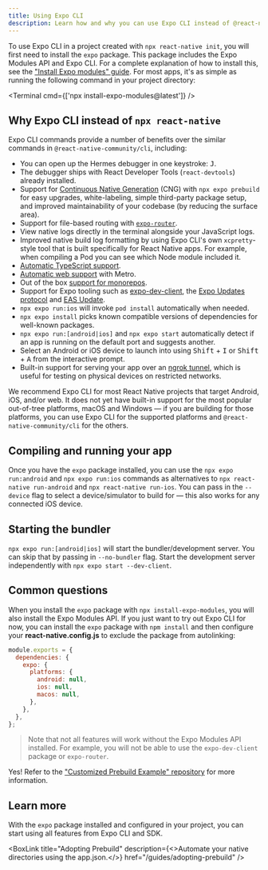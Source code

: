 ```yaml
---
title: Using Expo CLI
description: Learn how and why you can use Expo CLI instead of @react-native-community/cli in any React Native project.
---
```



To use Expo CLI in a project created with `npx react-native init`, you will first need to install the `expo` package.
This package includes the Expo Modules API and Expo CLI. For a complete explanation of how to install this, see the ["Install Expo modules" guide](/bare/installing-expo-modules.mdx).
For most apps, it's as simple as running the following command in your project directory:

<Terminal cmd={['npx install-expo-modules@latest']} />

## Why Expo CLI instead of `npx react-native`

Expo CLI commands provide a number of benefits over the similar commands in `@react-native-community/cli`, including:

- You can open up the Hermes debugger in one keystroke: <kbd>J</kbd>.
- The debugger ships with React Developer Tools (`react-devtools`) already installed.
- Support for [Continuous Native Generation](/workflow/prebuild.mdx) (CNG) with `npx expo prebuild` for easy upgrades, white-labeling, simple third-party package setup,
  and improved maintainability of your codebase (by reducing the surface area).
- Support for file-based routing with [`expo-router`](https://expo.github.io/router/docs).
- View native logs directly in the terminal alongside your JavaScript logs.
- Improved native build log formatting by using Expo CLI's own `xcpretty`-style tool that is built specifically for React Native apps.
  For example, when compiling a Pod you can see which Node module included it.
- [Automatic TypeScript support](/guides/typescript.mdx).
- [Automatic web support](/guides/customizing-metro.mdx/#adding-web-support-to-metro) with Metro.
- Out of the box [support for monorepos](/guides/monorepos.mdx).
- Support for Expo tooling such as [expo-dev-client](/develop/development-builds/introduction.mdx), the [Expo Updates protocol](/technical-specs/expo-updates-1.mdx)
  and [EAS Update](/eas-update/introduction.mdx).
- `npx expo run:ios` will invoke `pod install` automatically when needed.
- `npx expo install` picks known compatible versions of dependencies for well-known packages.
- `npx expo run:[android|ios]` and `npx expo start` automatically detect if an app is running on the default port and suggests another.
- Select an Android or iOS device to launch into using <kbd>Shift</kbd> + <kbd>I</kbd> or <kbd>Shift</kbd> + <kbd>A</kbd> from the interactive prompt.
- Built-in support for serving your app over an [ngrok tunnel](/develop/development-builds/development-workflows.mdx/#tunnel-urls),
  which is useful for testing on physical devices on restricted networks.

We recommend Expo CLI for most React Native projects that target Android, iOS, and/or web. It does not yet have built-in support for the most popular out-of-tree platforms,
macOS and Windows — if you are building for those platforms, you can use Expo CLI for the supported platforms and `@react-native-community/cli` for the others.

## Compiling and running your app

Once you have the `expo` package installed, you can use the `npx expo run:android` and `npx expo run:ios` commands as alternatives to `npx react-native run-android`
and `npx react-native run-ios`. You can pass in the `--device` flag to select a device/simulator to build for — this also works for any connected iOS device.

## Starting the bundler

`npx expo run:[android|ios]` will start the bundler/development server. You can skip that by passing in `--no-bundler` flag.
Start the development server independently with `npx expo start --dev-client`.

## Common questions

<Collapsible summary="Can I use Expo CLI without installing the Expo Modules API?">

When you install the `expo` package with `npx install-expo-modules`, you will also install the Expo Modules API. If you just want to try out Expo CLI for now,
you can install the `expo` package with `npm install` and then configure your **react-native.config.js** to exclude the package from autolinking:

```js
module.exports = {
  dependencies: {
    expo: {
      platforms: {
        android: null,
        ios: null,
        macos: null,
      },
    },
  },
};
```

> Note that not all features will work without the Expo Modules API installed. For example, you will not be able to use the `expo-dev-client` package or `expo-router`.

</Collapsible>

<Collapsible summary="Can I use prebuild for out-of-tree platforms, such as macOS or Windows?">

Yes! Refer to the ["Customized Prebuild Example" repository](https://github.com/byCedric/custom-prebuild-example) for more information.

</Collapsible>

## Learn more

With the `expo` package installed and configured in your project, you can start using all features from Expo CLI and SDK.

<BoxLink
  title="Expo CLI Reference"
  description="Learn more about the commands and flags available in Expo CLI."
  href="/more/expo-cli"
/>
<BoxLink
  title="Adopting Prebuild"
  description={<>Automate your native directories using the <DEMI>app.json</DEMI>.</>}
  href="/guides/adopting-prebuild"
/>
<BoxLink
  title="Using the Expo SDK"
  description="Try out modules from the Expo SDK in your app"
  href="/versions/"
/>
<BoxLink
  title="Try Expo Router"
  description="Expo Router brings the best routing concepts from the web to native Android and iOS apps."
  href="https://expo.github.io/router/docs/"
/>
